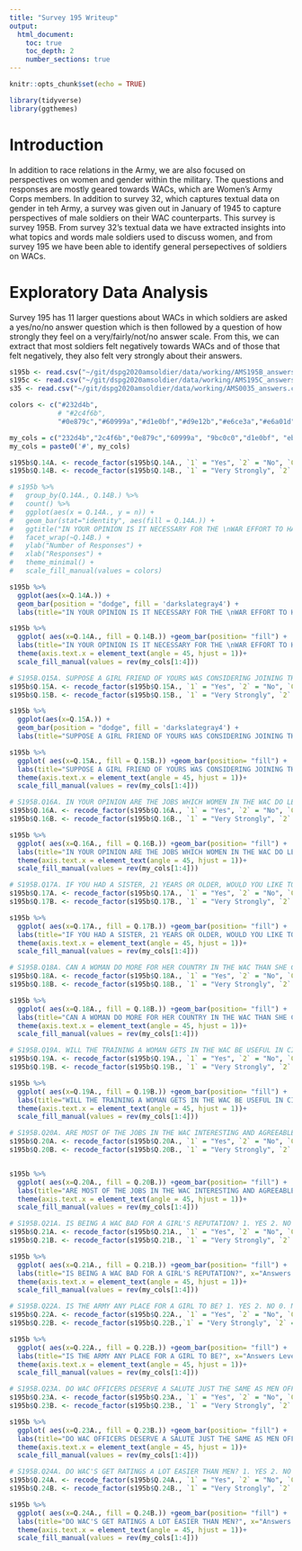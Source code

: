```yaml
---
title: "Survey 195 Writeup"
output:
  html_document:
    toc: true
    toc_depth: 2
    number_sections: true
---
```


```r
knitr::opts_chunk$set(echo = TRUE)

library(tidyverse)
library(ggthemes)
```

# Introduction

In addition to race relations in the Army, we are also focused on perspectives on women and gender within the military. The questions and responses are mostly geared towards WACs, which are Women's Army Corps members. In addition to survey 32, which captures textual data on gender in teh Army, a survey was given out in January of 1945 to capture perspectives of male soldiers on their WAC counterparts. This survey is survey 195B. From survey 32's textual data we have extracted insights into what topics and words male soldiers used to discuss women, and from survey 195 we have been able to identify general persepectives of soldiers on WACs.

# Exploratory Data Analysis

Survey 195 has 11 larger questions about WACs in which soldiers are asked a yes/no/no answer question which is then followed by a question of how strongly they feel on a very/fairly/not/no answer scale. From this, we can extract that most soldiers felt negatively towards WACs and of those that felt negatively, they also felt very strongly about their answers.

```r

s195b <- read.csv("~/git/dspg2020amsoldier/data/working/AMS195B_answers.csv")
s195c <- read.csv("~/git/dspg2020amsoldier/data/working/AMS195C_answers.csv")
s35 <- read.csv("~/git/dspg2020amsoldier/data/working/AMS0035_answers.csv")

colors <- c("#232d4b",
            # "#2c4f6b",
            "#0e879c","#60999a","#d1e0bf","#d9e12b","#e6ce3a","#e6a01d","#e57200","#fdfdfd")

my_cols = c("232d4b","2c4f6b","0e879c","60999a", "9bc0c0","d1e0bf", "ebf094", "d9e12b","e6ce3a","e6a01d","e57200","a35200","fdfdfd")
my_cols = paste0('#', my_cols)

s195b$Q.14A. <- recode_factor(s195b$Q.14A., `1` = "Yes", `2` = "No", `0` = "No Answer")
s195b$Q.14B. <- recode_factor(s195b$Q.14B., `1` = "Very Strongly", `2` = "Fairly Strongly", `3` = "Not Strongly", `0` = "No Answer")

# s195b %>%
#   group_by(Q.14A., Q.14B.) %>%
#   count() %>%
#   ggplot(aes(x = Q.14A., y = n)) +
#   geom_bar(stat="identity", aes(fill = Q.14A.)) +
#   ggtitle("IN YOUR OPINION IS IT NECESSARY FOR THE \nWAR EFFORT TO HAVE WOMEN IN THE ARMY?") +
#   facet_wrap(~Q.14B.) +
#   ylab("Number of Responses") +
#   xlab("Responses") +
#   theme_minimal() +
#   scale_fill_manual(values = colors)

s195b %>%
  ggplot(aes(x=Q.14A.)) +
  geom_bar(position = "dodge", fill = 'darkslategray4') +
  labs(title="IN YOUR OPINION IS IT NECESSARY FOR THE \nWAR EFFORT TO HAVE WOMEN IN THE ARMY?", x="Answers", y = "Count")

s195b %>%
  ggplot( aes(x=Q.14A., fill = Q.14B.)) +geom_bar(position= "fill") +
  labs(title="IN YOUR OPINION IS IT NECESSARY FOR THE \nWAR EFFORT TO HAVE WOMEN IN THE ARMY?", x="Answers Level", y = "Proportion")+
  theme(axis.text.x = element_text(angle = 45, hjust = 1))+
  scale_fill_manual(values = rev(my_cols[1:4]))

# S195B.Q15A. SUPPOSE A GIRL FRIEND OF YOURS WAS CONSIDERING JOINING THE WAC, WOULD YOU ADVISE HER TO JOIN OR NOT TO JOIN? 1. YES 2. NO 0. NO ANSWER
s195b$Q.15A. <- recode_factor(s195b$Q.15A., `1` = "Yes", `2` = "No", `0` = "No Answer")
s195b$Q.15B. <- recode_factor(s195b$Q.15B., `1` = "Very Strongly", `2` = "Fairly Strongly", `3` = "Not Strongly", `0` = "No Answer")

s195b %>%
  ggplot(aes(x=Q.15A.)) +
  geom_bar(position = "dodge", fill = 'darkslategray4') +
  labs(title="SUPPOSE A GIRL FRIEND OF YOURS WAS CONSIDERING JOINING THE\nWAC, WOULD YOU ADVISE HER TO JOIN OR NOT TO JOIN?", x="Answers", y = "Count")

s195b %>%
  ggplot( aes(x=Q.15A., fill = Q.15B.)) +geom_bar(position= "fill") +
  labs(title="SUPPOSE A GIRL FRIEND OF YOURS WAS CONSIDERING JOINING THE\nWAC, WOULD YOU ADVISE HER TO JOIN OR NOT TO JOIN?", x="Answers Level", y = "Proportion")+
  theme(axis.text.x = element_text(angle = 45, hjust = 1))+
  scale_fill_manual(values = rev(my_cols[1:4]))

# S195B.Q16A. IN YOUR OPINION ARE THE JOBS WHICH WOMEN IN THE WAC DO LESS IMPORTANT THAN THE JOBS WHICH ARE DONE BY MEN IN THE ARMY WHO ARE NOT ON COMBAT DUTY? 1. YES 2. NO 0. NO ANSWER
s195b$Q.16A. <- recode_factor(s195b$Q.16A., `1` = "Yes", `2` = "No", `0` = "No Answer")
s195b$Q.16B. <- recode_factor(s195b$Q.16B., `1` = "Very Strongly", `2` = "Fairly Strongly", `3` = "Not Strongly", `0` = "No Answer")

s195b %>%
  ggplot( aes(x=Q.16A., fill = Q.16B.)) +geom_bar(position= "fill") +
  labs(title="IN YOUR OPINION ARE THE JOBS WHICH WOMEN IN THE WAC DO LESS IMPORTANT \nTHAN THE JOBS WHICH ARE DONE BY MEN IN THE ARMY WHO ARE NOT ON COMBAT DUTY? ", x="Answers Level", y = "Proportion")+
  theme(axis.text.x = element_text(angle = 45, hjust = 1))+
  scale_fill_manual(values = rev(my_cols[1:4]))

# S195B.Q17A. IF YOU HAD A SISTER, 21 YEARS OR OLDER, WOULD YOU LIKE TO SEE HER JOIN THE WAC OR NOT? 1. YES 2. NO 0. NO ANSWER
s195b$Q.17A. <- recode_factor(s195b$Q.17A., `1` = "Yes", `2` = "No", `0` = "No Answer")
s195b$Q.17B. <- recode_factor(s195b$Q.17B., `1` = "Very Strongly", `2` = "Fairly Strongly", `3` = "Not Strongly", `0` = "No Answer")

s195b %>%
  ggplot( aes(x=Q.17A., fill = Q.17B.)) +geom_bar(position= "fill") +
  labs(title="IF YOU HAD A SISTER, 21 YEARS OR OLDER, WOULD YOU LIKE TO SEE HER JOIN THE WAC OR NOT?", x="Answers Level", y = "Proportion")+
  theme(axis.text.x = element_text(angle = 45, hjust = 1))+
  scale_fill_manual(values = rev(my_cols[1:4]))

# S195B.Q18A. CAN A WOMAN DO MORE FOR HER COUNTRY IN THE WAC THAN SHE CAN BY WORKING IN A WAR INDUSTRY? 1. YES 2. NO 0. NO ANSWER
s195b$Q.18A. <- recode_factor(s195b$Q.18A., `1` = "Yes", `2` = "No", `0` = "No Answer")
s195b$Q.18B. <- recode_factor(s195b$Q.18B., `1` = "Very Strongly", `2` = "Fairly Strongly", `3` = "Not Strongly", `0` = "No Answer")

s195b %>%
  ggplot( aes(x=Q.18A., fill = Q.18B.)) +geom_bar(position= "fill") +
  labs(title="CAN A WOMAN DO MORE FOR HER COUNTRY IN THE WAC THAN SHE CAN BY WORKING IN A WAR INDUSTRY?", x="Answers Level", y = "Proportion")+
  theme(axis.text.x = element_text(angle = 45, hjust = 1))+
  scale_fill_manual(values = rev(my_cols[1:4]))

# S195B.Q19A. WILL THE TRAINING A WOMAN GETS IN THE WAC BE USEFUL IN CIVILIAN LIFE? 1. YES 2. NO 0. NO ANSWER
s195b$Q.19A. <- recode_factor(s195b$Q.19A., `1` = "Yes", `2` = "No", `0` = "No Answer")
s195b$Q.19B. <- recode_factor(s195b$Q.19B., `1` = "Very Strongly", `2` = "Fairly Strongly", `3` = "Not Strongly", `0` = "No Answer")

s195b %>%
  ggplot( aes(x=Q.19A., fill = Q.19B.)) +geom_bar(position= "fill") +
  labs(title="WILL THE TRAINING A WOMAN GETS IN THE WAC BE USEFUL IN CIVILIAN LIFE? ", x="Answers Level", y = "Proportion")+
  theme(axis.text.x = element_text(angle = 45, hjust = 1))+
  scale_fill_manual(values = rev(my_cols[1:4]))

# S195B.Q20A. ARE MOST OF THE JOBS IN THE WAC INTERESTING AND AGREEABLE? 1. YES 2. NO 0. NO ANSWER
s195b$Q.20A. <- recode_factor(s195b$Q.20A., `1` = "Yes", `2` = "No", `0` = "No Answer")
s195b$Q.20B. <- recode_factor(s195b$Q.20B., `1` = "Very Strongly", `2` = "Fairly Strongly", `3` = "Not Strongly", `0` = "No Answer")


s195b %>%
  ggplot( aes(x=Q.20A., fill = Q.20B.)) +geom_bar(position= "fill") +
  labs(title="ARE MOST OF THE JOBS IN THE WAC INTERESTING AND AGREEABLE?", x="Answers Level", y = "Proportion")+
  theme(axis.text.x = element_text(angle = 45, hjust = 1))+
  scale_fill_manual(values = rev(my_cols[1:4]))

# S195B.Q21A. IS BEING A WAC BAD FOR A GIRL'S REPUTATION? 1. YES 2. NO 0. NO ANSWER
s195b$Q.21A. <- recode_factor(s195b$Q.21A., `1` = "Yes", `2` = "No", `0` = "No Answer")
s195b$Q.21B. <- recode_factor(s195b$Q.21B., `1` = "Very Strongly", `2` = "Fairly Strongly", `3` = "Not Strongly", `0` = "No Answer")

s195b %>%
  ggplot( aes(x=Q.21A., fill = Q.21B.)) +geom_bar(position= "fill") +
  labs(title="IS BEING A WAC BAD FOR A GIRL'S REPUTATION?", x="Answers Level", y = "Proportion")+
  theme(axis.text.x = element_text(angle = 45, hjust = 1))+
  scale_fill_manual(values = rev(my_cols[1:4]))

# S195B.Q22A. IS THE ARMY ANY PLACE FOR A GIRL TO BE? 1. YES 2. NO 0. NO ANSWER
s195b$Q.22A. <- recode_factor(s195b$Q.22A., `1` = "Yes", `2` = "No", `0` = "No Answer")
s195b$Q.22B. <- recode_factor(s195b$Q.22B.,`1` = "Very Strongly", `2` = "Fairly Strongly", `3` = "Not Strongly", `0` = "No Answer")

s195b %>%
  ggplot( aes(x=Q.22A., fill = Q.22B.)) +geom_bar(position= "fill") +
  labs(title="IS THE ARMY ANY PLACE FOR A GIRL TO BE?", x="Answers Level", y = "Proportion")+
  theme(axis.text.x = element_text(angle = 45, hjust = 1))+
  scale_fill_manual(values = rev(my_cols[1:4]))

# S195B.Q23A. DO WAC OFFICERS DESERVE A SALUTE JUST THE SAME AS MEN OFFICERS? 1. YES 2. NO 0. NO ANSWER
s195b$Q.23A. <- recode_factor(s195b$Q.23A., `1` = "Yes", `2` = "No", `0` = "No Answer")
s195b$Q.23B. <- recode_factor(s195b$Q.23B., `1` = "Very Strongly", `2` = "Fairly Strongly", `3` = "Not Strongly", `0` = "No Answer")

s195b %>%
  ggplot( aes(x=Q.23A., fill = Q.23B.)) +geom_bar(position= "fill") +
  labs(title="DO WAC OFFICERS DESERVE A SALUTE JUST THE SAME AS MEN OFFICERS? ", x="Answers Level", y = "Proportion")+
  theme(axis.text.x = element_text(angle = 45, hjust = 1))+
  scale_fill_manual(values = rev(my_cols[1:4]))

# S195B.Q24A. DO WAC'S GET RATINGS A LOT EASIER THAN MEN? 1. YES 2. NO 0. NO ANSWER
s195b$Q.24A. <- recode_factor(s195b$Q.24A., `1` = "Yes", `2` = "No", `0` = "No Answer")
s195b$Q.24B. <- recode_factor(s195b$Q.24B., `1` = "Very Strongly", `2` = "Fairly Strongly", `3` = "Not Strongly", `0` = "No Answer")

s195b %>%
  ggplot( aes(x=Q.24A., fill = Q.24B.)) +geom_bar(position= "fill") +
  labs(title="DO WAC'S GET RATINGS A LOT EASIER THAN MEN?", x="Answers Level", y = "Proportion")+
  theme(axis.text.x = element_text(angle = 45, hjust = 1))+
  scale_fill_manual(values = rev(my_cols[1:4]))

```
